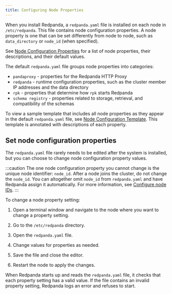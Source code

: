 ```yaml
---
title: Configuring Node Properties
---
```


<head>
    <meta name="title" content="Configuring node properties | Redpanda Docs"/>
    <meta name="description" content="Node configuration properties using redpanda.yaml file."/>
</head>

When you install Redpanda, a `redpanda.yaml` file is installed on each node in `/etc/redpanda`. This file contains node configuration properties. A node property is one that can be set differently from node to node, such as `data_directory` or `node_id` (when specified).

See [Node Configuration Properties](../../reference/node-properties) for a list of node properties, their descriptions, and their default values.

The default `redpanda.yaml` file groups node properties into categories:

- `pandaproxy` - properties for the Redpanda HTTP Proxy
- `redpanda` - runtime configuration properties, such as the cluster member IP addresses and the data directory
- `rpk` - properties that determine how `rpk` starts Redpanda
- `schema registry` - properties related to storage, retrieval, and compatibility of the schemas

To view a sample template that includes all node properties as they appear in the default `redpanda.yaml` file, see [Node Configuration Template](../../reference/node-configuration-sample). This template is annotated with descriptions of each property.

## Set node configuration properties

The `redpanda.yaml` file rarely needs to be edited after the system is installed, but you can choose to change node configuration property values.

:::caution
The one node configuration property you cannot change is the unique node identifier: `node_id`. After a node joins the cluster, do not change the `node_id`. You can altogether omit `node_id` from `redpanda.yaml` and have Redpanda assign it automatically. For more information, see [Configure node IDs](../../deployment/custom-deployment/#configure-node-ids).
:::

To change a node property setting:

1. Open a terminal window and navigate to the node where you want to change a property setting.

2. Go to the `/etc/redpanda` directory.

3. Open the `redpanda.yaml` file.

4. Change values for properties as needed.

5. Save the file and close the editor.

6. Restart the node to apply the changes.

When Redpanda starts up and reads the `redpanda.yaml` file, it checks that each property setting has a valid value. If the file contains an invalid property setting, Redpanda logs an error and refuses to start.